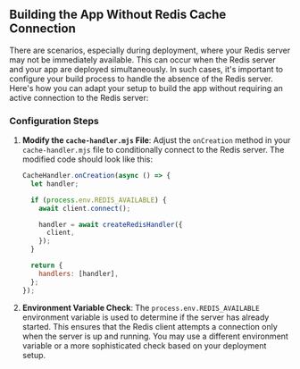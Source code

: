 ## Building the App Without Redis Cache Connection

There are scenarios, especially during deployment, where your Redis server may not be immediately available. This can occur when the Redis server and your app are deployed simultaneously. In such cases, it's important to configure your build process to handle the absence of the Redis server. Here's how you can adapt your setup to build the app without requiring an active connection to the Redis server:

### Configuration Steps

1. **Modify the `cache-handler.mjs` File**: Adjust the `onCreation` method in your `cache-handler.mjs` file to conditionally connect to the Redis server. The modified code should look like this:

   ```js filename="cache-handler.mjs" copy
   CacheHandler.onCreation(async () => {
     let handler;

     if (process.env.REDIS_AVAILABLE) {
       await client.connect();

       handler = await createRedisHandler({
         client,
       });
     }

     return {
       handlers: [handler],
     };
   });
   ```

2. **Environment Variable Check**: The `process.env.REDIS_AVAILABLE` environment variable is used to determine if the server has already started. This ensures that the Redis client attempts a connection only when the server is up and running. You may use a different environment variable or a more sophisticated check based on your deployment setup.
